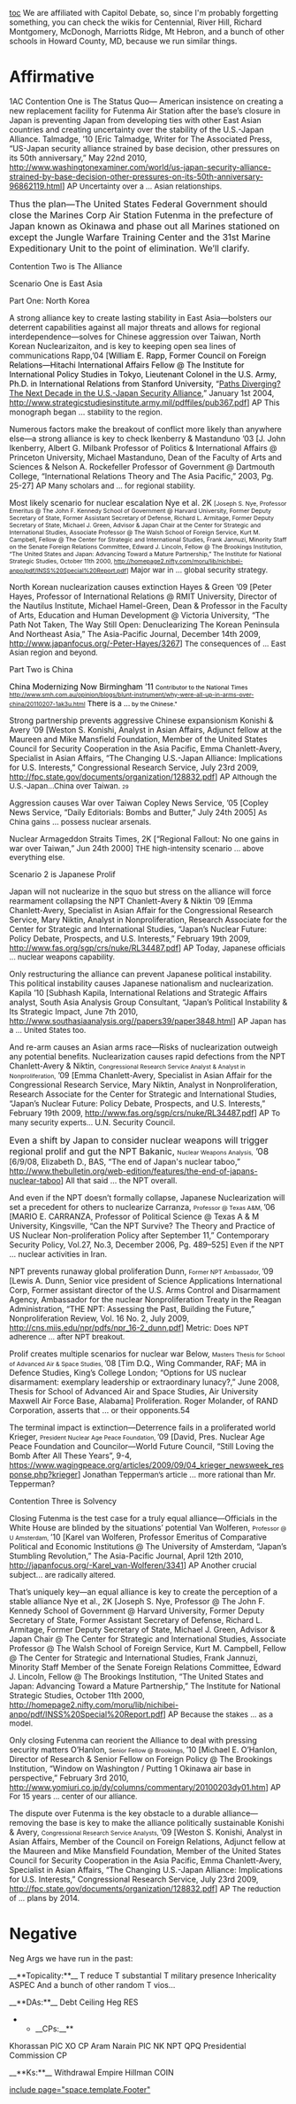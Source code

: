 [[toc]]
We are affiliated with Capitol Debate, so, since I'm probably forgetting something, you can check the wikis for Centennial, River Hill, Richard Montgomery, McDonogh, Marriotts Ridge, Mt Hebron, and a bunch of other schools in Howard County, MD, because we run similar things.

=Affirmative= 

<span style="font-weight: normal;">1AC</span>
<span style="font-weight: normal;">Contention One is The Status Quo—</span>
<span style="font-weight: normal;">American insistence on creating a new replacement facility for Futenma Air Station after the base’s closure in Japan is preventing Japan from developing ties with other East Asian countries and creating uncertainty over the stability of the U.S.-Japan Alliance.</span>
<span style="font-weight: normal;">Talmadge, ’10</span>
[Eric Talmadge, Writer for The Associated Press, “US-Japan security alliance strained by base decision, other pressures on its 50th anniversary,” May 22nd 2010, <span style="text-decoration: none;">[[http://www.washingtonexaminer.com/world/us-japan-security-alliance-strained-by-base-decision-other-pressures-on-its-50th-anniversary-96862119.html]]</span>] AP
<span class="underline"><span style="font-size: 10pt; text-decoration: none;">Uncertainty over a ... Asian relationships. </span></span>

<span style="font-size: 12pt;">Thus the plan—The United States Federal Government should close the Marines Corp Air Station Futenma in the prefecture of Japan known as Okinawa and phase out all Marines stationed on except the Jungle Warfare Training Center and the 31st Marine Expeditionary Unit to the point of elimination. We’ll clarify.</span>

<span style="font-weight: normal;">Contention Two is The Alliance</span>

<span style="font-weight: normal;">Scenario One is East Asia</span>

<span style="font-weight: normal;">Part One: North Korea</span>

<span style="font-weight: normal;">A strong alliance key to create lasting stability in East Asia—bolsters our deterrent capabilities against all major threats and allows for regional interdependence—solves for Chinese aggression over Taiwan, North Korean Nuclearizaiton, and is key to keeping open sea lines of communications</span>
<span style="font-weight: normal;">Rapp,’04</span>
[<span class="apple-style-span"><span style="color: black;">William E. Rapp, Former Council on Foreign Relations—Hitachi International Affairs Fellow @ The Institute for International Policy Studies in Tokyo, Lieutenant Colonel in the U.S. Army, Ph.D. in International Relations from Stanford University, </span></span>“<span style="color: windowtext; text-decoration: none;">[[http://www.strategicstudiesinstitute.army.mil/pubs/display.cfm?pubID=367|Paths Diverging? The Next Decade in the U.S.-Japan Security Alliance]]</span>,” January 1st 2004, <span style="text-decoration: none;">[[http://www.strategicstudiesinstitute.army.mil/pdffiles/pub367.pdf]]</span>] AP
This monograph began ... <span class="underline"><span style="font-size: 10pt; text-decoration: none;">stability to the region. </span></span>

<span style="font-weight: normal;">Numerous factors make the breakout of conflict more likely than anywhere else—a strong alliance is key to check</span>
<span style="font-weight: normal;">Ikenberry & Mastanduno ’03</span>
[J. John Ikenberry, Albert G. Milbank Professor of Politics & International Affairs @ Princeton University, Michael Mastanduno, Dean of the Faculty of Arts and Sciences & Nelson A. Rockefeller Professor of Government @ Dartmouth College, “International Relations Theory and The Asia Pacific,” 2003, Pg. 25-27] AP
<span class="underline"><span style="font-size: 10pt; text-decoration: none;">Many scholars and ... for regional stability.</span></span>

<span style="font-weight: normal;">Most likely scenario for nuclear escalation</span>
<span style="font-weight: normal;">Nye et al. 2K</span>
<span style="font-size: 8pt;">[Joseph S. Nye, Professor Emeritus @ The John F. Kennedy School of Government @ Harvard University, Former Deputy Secretary of State, Former Assistant Secretary of Defense, Richard L. Armitage, Former Deputy Secretary of State, Michael J. Green, Advisor & Japan Chair at the Center for Strategic and International Studies, Associate Professor @ The Walsh School of Foreign Service, Kurt M. Campbell, Fellow @ The Center for Strategic and International Studies, Frank Jannuzi, Minority Staff on the Senate Foreign Relations Committee, Edward J. Lincoln, Fellow @ The Brookings Institution, “The United States and Japan: Advancing Toward a Mature Partnership,” The Institute for National Strategic Studies, October 11th 2000, <span style="text-decoration: none;">[[http://homepage2.nifty.com/moru/lib/nichibei-anpo/pdf/INSS%20Special%20Report.pdf]]</span>]</span>
<span class="underline"><span style="font-size: 10pt; text-decoration: none;">Major war in ... global security strategy. </span></span>


<span style="font-weight: normal;">North Korean nuclearization causes extinction</span>
<span style="font-weight: normal;">Hayes & Green ’09</span>
[Peter Hayes, Professor of International Relations @ RMIT University, Director of the Nautilus Institute, Michael Hamel-Green, Dean & Professor in the Faculty of Arts, Education and Human Development @ Victoria University, “The Path Not Taken, The Way Still Open: Denuclearizing The Korean Peninsula And Northeast Asia,” The Asia-Pacific Journal, December 14th 2009, <span style="text-decoration: none;">[[http://www.japanfocus.org/-Peter-Hayes/3267]]</span>] 
<span class="underline"><span style="font-size: 10pt; text-decoration: none;">The consequences of ... East Asian region and beyond.</span></span>

<span style="font-weight: normal;">Part Two is China</span>

<span style="color: black;">China Modernizing Now</span>
<span style="color: black;">Birmingham ’11 </span><span style="color: black; font-size: 8pt;">Contributor to the National Times</span>
<span style="color: black; font-size: 8pt; text-decoration: none;">[[http://www.smh.com.au/opinion/blogs/blunt-instrument/why-were-all-up-in-arms-over-china/20110207-1ak3u.html]]</span>
<span style="color: black; font-size: 10pt; font-weight: normal;">There is a ...</span><span style="color: black; font-size: 8pt; font-weight: normal;"> by the Chinese."</span>

<span style="font-weight: normal;">Strong partnership prevents aggressive Chinese expansionism</span>
<span style="font-weight: normal;">Konishi & Avery ’09</span>
[Weston S. Konishi, Analyst in Asian Affairs, Adjunct fellow at the Maureen and Mike Mansfield Foundation, Member of the United States Council for Security Cooperation in the Asia Pacific, Emma Chanlett-Avery, Specialist in Asian Affairs, “The Changing U.S.-Japan Alliance: Implications for U.S. Interests,” Congressional Research Service, July 23rd 2009, <span style="text-decoration: none;">[[http://fpc.state.gov/documents/organization/128832.pdf]]</span>] AP
<span class="underline"><span style="font-size: 10pt; text-decoration: none;">Although the U.S.-Japan...China over Taiwan. </span></span><span style="font-size: 7pt;">29</span>

<span style="font-weight: normal;">Aggression causes War over Taiwan</span>
<span class="cite"><span style="font-weight: normal;">Copley News Service, ’05 </span></span>
[Copley News Service, “Daily Editorials: Bombs and Butter,” July 24th 2005] 
<span class="underline"><span style="font-size: 10pt; text-decoration: none;">As China gains</span></span> ...<span style="font-size: 10pt;"><span class="underline"><span style="text-decoration: none;"> possess nuclear arsenals.</span></span></span>

<span style="font-weight: normal;">Nuclear Armageddon</span>
<span style="font-weight: normal;">Straits Times, 2K</span>
[“Regional Fallout: No one gains in war over Taiwan,” Jun 24th 2000] 
<span class="underline"><span style="font-size: 10pt; text-decoration: none;">THE high-intensity scenario ... above everything else. </span></span>

<span style="font-weight: normal;">Scenario 2 is Japanese Prolif</span>

<span style="font-weight: normal;">Japan will not nuclearize in the squo but stress on the alliance will force rearmament collapsing the NPT</span>
<span style="font-weight: normal;">Chanlett-Avery & Niktin ’09</span>
[Emma Chanlett-Avery, Specialist in Asian Affair for the Congressional Research Service, Mary Niktin, Analyst in Nonproliferation, Research Associate for the Center for Strategic and International Studies, “Japan’s Nuclear Future: Policy Debate, Prospects, and U.S. Interests,” February 19th 2009, <span style="text-decoration: none;">[[http://www.fas.org/sgp/crs/nuke/RL34487.pdf]]</span>] AP
Today, <span class="underline"><span style="font-size: 10pt; text-decoration: none;">Japanese officials ... nuclear weapons capability. </span></span>

<span style="font-weight: normal;">Only restructuring the alliance can prevent Japanese political instability. This political instability causes Japanese nationalism and nuclearization.</span>
<span style="font-weight: normal;">Kapila ’10</span>
[Subhash Kapila, International Relations and Strategic Affairs analyst, South Asia Analysis Group Consultant, “Japan’s Political Instability & Its Strategic Impact, June 7th 2010, <span style="text-decoration: none;">[[http://www.southasiaanalysis.org/papers39/paper3848.html|http://www.southasiaanalysis.org//papers39/paper3848.html]]</span>] AP 
<span class="underline"><span style="font-size: 10pt; text-decoration: none;">Japan has a ... United States too.</span></span>

<span style="font-weight: normal;">And re-arm causes an Asian arms race—Risks of nuclearization outweigh any potential benefits. Nuclearization causes rapid defections from the NPT</span>
<span style="font-weight: normal;">Chanlett-Avery & Niktin, </span><span style="font-size: 8pt; font-weight: normal;">Congressional Research Service Analyst & Analyst in Nonproliferation,</span><span style="font-weight: normal;"> ’09</span>
[Emma Chanlett-Avery, Specialist in Asian Affair for the Congressional Research Service, Mary Niktin, Analyst in Nonproliferation, Research Associate for the Center for Strategic and International Studies, “Japan’s Nuclear Future: Policy Debate, Prospects, and U.S. Interests,” February 19th 2009, <span style="text-decoration: none;">[[http://www.fas.org/sgp/crs/nuke/RL34487.pdf]]</span>] AP
<span class="underline"><span style="font-size: 10pt; text-decoration: none;">To many security experts... </span></span>U.N. Security Council. 

<span class="cite"><span style="font-size: 12pt; font-weight: normal;">Even a shift by Japan to consider nuclear weapons will trigger regional prolif and gut the NPT</span></span>
<span class="cite"><span style="font-size: 12pt; font-weight: normal;">Bakanic, </span><span style="font-size: 8pt; font-weight: normal;">Nuclear Weapons Analysis,</span><span style="font-size: 12pt; font-weight: normal;"> ’08</span></span>
[6/9/08, Elizabeth D., BAS, “The end of Japan's nuclear taboo,” <span style="text-decoration: none;">[[http://www.thebulletin.org/web-edition/features/the-end-of-japans-nuclear-taboo]]</span>]
All that said ... the NPT overall. 

<span style="font-weight: normal;">And even if the NPT doesn’t formally collapse, Japanese Nuclearization will set a precedent for others to nuclearize </span>
<span style="font-weight: normal;">Carranza, </span><span style="font-size: 8pt; font-weight: normal;">Professor @ Texas A&M, </span><span style="font-weight: normal;">’06 </span>
[MARIO E. CARRANZA, Professor of Political Science @ Texas A & M University, Kingsville, “Can the NPT Survive? The Theory and Practice of US Nuclear Non-proliferation Policy after September 11,” Contemporary Security Policy, Vol.27, No.3, December 2006, Pg. 489–525]
<span class="underline"><span style="font-size: 10pt; text-decoration: none;">Even if the NPT </span></span>... nuclear activities in Iran. 

<span style="font-weight: normal;">NPT prevents runaway global proliferation</span>
<span style="font-weight: normal;">Dunn, </span><span style="font-size: 8pt; font-weight: normal;">Former NPT Ambassador, </span><span style="font-weight: normal;">’09 </span>
[Lewis A. Dunn, Senior vice president of Science Applications International Corp, Former assistant director of the U.S. Arms Control and Disarmament Agency, Ambassador for the nuclear Nonproliferation Treaty in the Reagan Administration, “THE NPT: Assessing the Past, Building the Future,” Nonproliferation Review, Vol. 16 No. 2, July 2009, <span style="text-decoration: none;">[[http://cns.miis.edu/npr/pdfs/npr_16-2_dunn.pdf]]</span>]
Metric: <span class="underline"><span style="font-size: 10pt; text-decoration: none;">Does NPT adherence ... after NPT breakout. </span></span>

<span style="font-weight: normal;">Prolif creates multiple scenarios for nuclear war </span>
<span style="font-weight: normal;">Below, </span><span style="font-size: 8pt; font-weight: normal;">Masters Thesis for School of Advanced Air & Space Studies, </span><span style="font-weight: normal;">’08</span>
[Tim D.Q., Wing Commander, RAF; MA in Defence Studies, King’s College London; “Options for US nuclear disarmament: exemplary leadership or extraordinary lunacy?,” June 2008, Thesis for School of Advanced Air and Space Studies, Air University Maxwell Air Force Base, Alabama]
Proliferation. Roger Molander, of RAND Corporation, asserts that ... or their opponents.54

<span style="font-weight: normal;">The terminal impact is extinction—Deterrence fails in a proliferated world</span>
<span style="font-weight: normal;">Krieger, </span><span style="font-size: 8pt; font-weight: normal;">President Nuclear Age Peace Foundation, </span><span style="font-weight: normal;">’09 </span>
[David, Pres. Nuclear Age Peace Foundation and Councilor—World Future Council, “Still Loving the Bomb After All These Years”, 9-4, <span style="text-decoration: none;">[[https://www.wagingpeace.org/articles/2009/09/04_krieger_newsweek_response.php?krieger]]</span>]
Jonathan <span class="underline"><span style="font-size: 10pt; text-decoration: none;">Tepperman’s article</span></span> ...<span class="underline"><span style="font-size: 10pt; text-decoration: none;"> more rational </span></span>than Mr. Tepperman?

<span style="font-weight: normal;">Contention Three is Solvency</span>

<span style="font-weight: normal;">Closing Futenma is the test case for a truly equal alliance—Officials in the White House are blinded by the situations’ potential</span>
<span style="font-weight: normal;">Van Wolferen, </span><span style="font-size: 8pt; font-weight: normal;">Professor @ U Amsterdam, </span><span style="font-weight: normal;">’10</span>
[Karel van Wolferen, Professor Emeritus of Comparative Political and Economic Institutions @ The University of Amsterdam, “Japan’s Stumbling Revolution,” The Asia-Pacific Journal, April 12th 2010, <span style="text-decoration: none;">[[http://japanfocus.org/-Karel_van-Wolferen/3341]]</span>] AP
Another crucial subject...<span class="underline"><span style="font-size: 10pt; text-decoration: none;"> are radically altered. </span></span>

<span style="font-weight: normal;">That’s uniquely key—an equal alliance is key to create the perception of a stable alliance </span>
<span style="font-weight: normal;">Nye et al., 2K</span>
[Joseph S. Nye, Professor @ The John F. Kennedy School of Government @ Harvard University, Former Deputy Secretary of State, Former Assistant Secretary of Defense, Richard L. Armitage, Former Deputy Secretary of State, Michael J. Green, Advisor & Japan Chair @ The Center for Strategic and International Studies, Associate Professor @ The Walsh School of Foreign Service, Kurt M. Campbell, Fellow @ The Center for Strategic and International Studies, Frank Jannuzi, Minority Staff Member of the Senate Foreign Relations Committee, Edward J. Lincoln, Fellow @ The Brookings Institution, “The United States and Japan: Advancing Toward a Mature Partnership,” The Institute for National Strategic Studies, October 11th 2000, <span style="text-decoration: none;">[[http://homepage2.nifty.com/moru/lib/nichibei-anpo/pdf/INSS%20Special%20Report.pdf]]</span>] AP
<span class="underline"><span style="font-size: 10pt; text-decoration: none;">Because the stakes ... as a model.</span></span>

<span style="font-weight: normal;">Only closing Futenma can reorient the Alliance to deal with pressing security matters </span>
<span style="font-weight: normal;">O’Hanlon, </span><span style="font-size: 8pt; font-weight: normal;">Senior Fellow @ Brookings, </span><span style="font-weight: normal;">’10</span>
[Michael E. O’Hanlon, Director of Research & Senior Fellow on Foreign Policy @ The Brookings Institution, “Window on Washington / Putting 1 Okinawa air base in perspective,” February 3rd 2010, <span style="text-decoration: none;">[[http://www.yomiuri.co.jp/dy/columns/commentary/20100203dy01.htm]]</span>] AP 
<span class="underline"><span style="font-size: 10pt; text-decoration: none;">For 15 years ... center of our alliance. </span></span>

<span style="font-weight: normal;">The dispute over Futenma is the key obstacle to a durable alliance—removing the base is key to make the alliance politically sustainable</span>
<span style="font-weight: normal;">Konishi & Avery, </span><span style="font-size: 8pt; font-weight: normal;">Congressional Research Service Analysts, </span><span style="font-weight: normal;">’09</span>
[Weston S. Konishi, Analyst in Asian Affairs, Member of the Council on Foreign Relations, Adjunct fellow at the Maureen and Mike Mansfield Foundation, Member of the United States Council for Security Cooperation in the Asia Pacific, Emma Chanlett-Avery, Specialist in Asian Affairs, “The Changing U.S.-Japan Alliance: Implications for U.S. Interests,” Congressional Research Service, July 23rd 2009, <span style="text-decoration: none;">[[http://fpc.state.gov/documents/organization/128832.pdf]]</span>] AP
<span class="underline"><span style="font-size: 10pt; text-decoration: none;">The reduction of ...</span></span> plans by 2014. 

=Negative= 

Neg Args we have run in the past:

__**Topicality:**__
T reduce
T substantial
T military presence
Inhericality
ASPEC
And a bunch of other random T vios...

__**DAs:**__
Debt Ceiling
Heg
RES

**__CPs:__**
Khorassan PIC
XO CP
Aram Narain PIC
NK NPT QPQ
Presidential Commission CP

__**Ks:**__
Withdrawal
Empire
Hillman
COIN

[[include page="space.template.Footer"]]